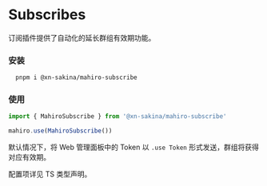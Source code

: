# Subscribes

订阅插件提供了自动化的延长群组有效期功能。

### 安装

```bash
  pnpm i @xn-sakina/mahiro-subscribe
```

### 使用

```ts
import { MahiroSubscribe } from '@xn-sakina/mahiro-subscribe'

mahiro.use(MahiroSubscribe())
```

默认情况下，将 Web 管理面板中的 Token 以 `.use Token` 形式发送，群组将获得对应有效期。

配置项详见 TS 类型声明。

